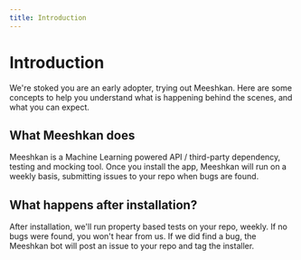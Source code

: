 ```yaml
---
title: Introduction
---
```


# Introduction

We're stoked you are an early adopter, trying out Meeshkan. Here are some concepts to help you understand what is happening behind the scenes, and what you can expect.

## What Meeshkan does

Meeshkan is a Machine Learning powered API / third-party dependency, testing and mocking tool. Once you install the app, Meeshkan will run on a weekly basis, submitting issues to your repo when bugs are found.

## What happens after installation?

After installation, we'll run property based tests on your repo, weekly. If no bugs were found, you won't hear from us. If we did find a bug, the Meeshkan bot will post an issue to your repo and tag the installer.

